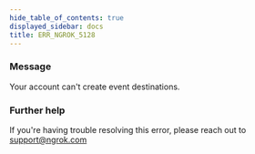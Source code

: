 ```yaml
---
hide_table_of_contents: true
displayed_sidebar: docs
title: ERR_NGROK_5128
---
```




### Message

Your account can't create event destinations.

<ErrorDetails error="err_ngrok_5128" />

### Further help

If you're having trouble resolving this error, please reach out to [support@ngrok.com](mailto:support@ngrok.com?subject=Help%20with%20ERR_NGROK_5128)
